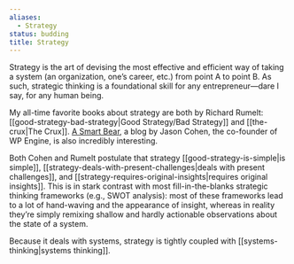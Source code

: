 ```yaml
---
aliases:
  - Strategy
status: budding
title: Strategy
---
```

Strategy is the art of devising the most effective and efficient way of taking a system (an organization, one’s career, etc.) from point A to point B. As such, strategic thinking is a foundational skill for any entrepreneur—dare I say, for any human being.

My all-time favorite books about strategy are both by Richard Rumelt: [[good-strategy-bad-strategy|Good Strategy/Bad Strategy]] and [[the-crux|The Crux]]. [A Smart Bear](https://longform.asmartbear.com), a blog by Jason Cohen, the co-founder of WP Engine, is also incredibly interesting.

Both Cohen and Rumelt postulate that strategy [[good-strategy-is-simple|is simple]], [[strategy-deals-with-present-challenges|deals with present challenges]], and [[strategy-requires-original-insights|requires original insights]]. This is in stark contrast with most fill-in-the-blanks strategic thinking frameworks (e.g., SWOT analysis): most of these frameworks lead to a lot of hand-waving and the appearance of insight, whereas in reality they’re simply remixing shallow and hardly actionable observations about the state of a system.

Because it deals with systems, strategy is tightly coupled with [[systems-thinking|systems thinking]].
